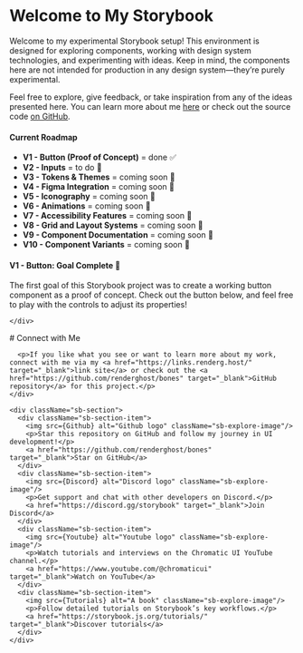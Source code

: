 
<Meta title='Introduction to My Storybook' />

<div className="sb-container">
  <div className="sb-section-title">
    <h1>Welcome to My Storybook</h1>
    <p>Welcome to my experimental Storybook setup! This environment is designed for exploring components, working with design system technologies, and experimenting with ideas. Keep in mind, the components here are not intended for production in any design system—they’re purely experimental.</p>
    <p>Feel free to explore, give feedback, or take inspiration from any of the ideas presented here. You can learn more about me <a href="https://links.renderg.host/" target="_blank">here</a> or check out the source code <a href="https://github.com/renderghost/bones" target="_blank">on GitHub</a>.</p>
  </div>

<div className='sb-section'>
	<div className='sb-section-item'>
		<h4 className='sb-section-item-heading'>Current Roadmap</h4>
		<ul>
			<li>
				<strong>V1 - Button (Proof of Concept)</strong> = done ✅
			</li>
			<li>
				<strong>V2 - Inputs</strong> = to do 🔨
			</li>
			<li>
				<strong>V3 - Tokens & Themes</strong> = coming soon 🚧
			</li>
			<li>
				<strong>V4 - Figma Integration</strong> = coming soon 🚧
			</li>
			<li>
				<strong>V5 - Iconography</strong> = coming soon 🚧
			</li>
			<li>
				<strong>V6 - Animations</strong> = coming soon 🚧
			</li>
			<li>
				<strong>V7 - Accessibility Features</strong> = coming soon 🚧
			</li>
			<li>
				<strong>V8 - Grid and Layout Systems</strong> = coming soon 🚧
			</li>
			<li>
				<strong>V9 - Component Documentation</strong> = coming soon 🚧
			</li>
			<li>
				<strong>V10 - Component Variants</strong> = coming soon 🚧
			</li>
		</ul>
	</div>
</div>

<div className='sb-section'>
	<div className='sb-section-item'>
		<h4 className='sb-section-item-heading'>
			V1 - Button: Goal Complete 🎉
		</h4>
		<p>
			The first goal of this Storybook project was to create a working
			button component as a proof of concept. Check out the button below,
			and feel free to play with the controls to adjust its properties!
		</p>

    </div>

</div>

  <div className="sb-container">
    <div className="sb-section-title">
      # Connect with Me

      <p>If you like what you see or want to learn more about my work, connect with me via my <a href="https://links.renderg.host/" target="_blank">link site</a> or check out the <a href="https://github.com/renderghost/bones" target="_blank">GitHub repository</a> for this project.</p>
    </div>

    <div className="sb-section">
      <div className="sb-section-item">
        <img src={Github} alt="Github logo" className="sb-explore-image"/>
        <p>Star this repository on GitHub and follow my journey in UI development!</p>
        <a href="https://github.com/renderghost/bones" target="_blank">Star on GitHub</a>
      </div>
      <div className="sb-section-item">
        <img src={Discord} alt="Discord logo" className="sb-explore-image"/>
        <p>Get support and chat with other developers on Discord.</p>
        <a href="https://discord.gg/storybook" target="_blank">Join Discord</a>
      </div>
      <div className="sb-section-item">
        <img src={Youtube} alt="Youtube logo" className="sb-explore-image"/>
        <p>Watch tutorials and interviews on the Chromatic UI YouTube channel.</p>
        <a href="https://www.youtube.com/@chromaticui" target="_blank">Watch on YouTube</a>
      </div>
      <div className="sb-section-item">
        <img src={Tutorials} alt="A book" className="sb-explore-image"/>
        <p>Follow detailed tutorials on Storybook’s key workflows.</p>
        <a href="https://storybook.js.org/tutorials/" target="_blank">Discover tutorials</a>
      </div>
    </div>

  </div>
</div>

<style>
	{`
    .sb-container {
      margin-bottom: 48px;
    }

    .sb-section {
      width: 100%;
      display: flex;
      flex-direction: row;
      gap: 20px;
    }

    .sb-section-item-heading {
      padding-top: 20px !important;
      padding-bottom: 5px !important;
      margin: 0 !important;
    }

    .sb-section-item-paragraph {
      margin: 0;
      padding-bottom: 10px;
    }

    .sb-section-item, .sb-grid-item {
      flex: 1;
      display: flex;
      flex-direction: column;
    }

    .sb-socials {
      display: grid;
      grid-template-columns: repeat(4, 1fr);
    }

    .sb-explore-image {
      max-height: 32px;
      align-self: flex-start;
    }

    @media screen and (max-width: 600px) {
      .sb-section {
        flex-direction: column;
      }
      .sb-socials {
        grid-template-columns: repeat(2, 1fr);
      }
    }
  `}
</style>
